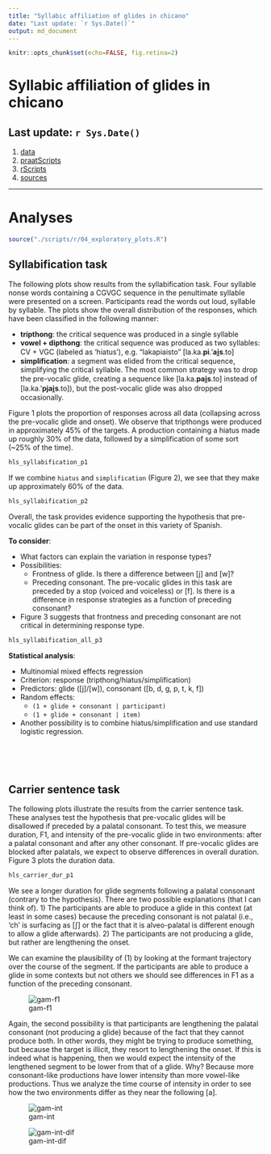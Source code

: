 ```yaml
---
title: "Syllabic affiliation of glides in chicano"
date: "Last update: `r Sys.Date()`"
output: md_document
---
```


```r
knitr::opts_chunk$set(echo=FALSE, fig.retina=2)
```

# Syllabic affiliation of glides in chicano

## Last update: `r Sys.Date()`

1. [data](./data/)
2. [praatScripts](./praatScripts/)
3. [rScripts](./rScripts/)
4. [sources](./sources/)

----

# Analyses

```r
source("./scripts/r/04_exploratory_plots.R")
```

## Syllabification task

The following plots show results from the syllabification task. Four syllable 
nonse words containing a CGVGC sequence in the penultimate syllable were 
presented on a screen. Participants read the words out loud, syllable by 
syllable. The plots show the overall distribution of the responses, which 
have been classified in the following manner: 

- **tripthong**: the critical sequence was produced in a single syllable 
- **vowel + dipthong**: the critical sequence was produced as two syllables: 
CV + VGC (labeled as 'hiatus'), e.g. "lakapiaisto" [la.ka.**pi**.'**ai̯s**.to]
- **simplification**: a segment was elided from the critical sequence, 
simplifying the critical syllable. The most common strategy was to drop the 
pre-vocalic glide, creating a sequence like [la.ka.**pai̯s**.to] instead of 
[la.ka.'**pjai̯s**.to]), but the post-vocalic glide was also dropped
occasionally. 

Figure 1 plots the proportion of responses across all data (collapsing across 
the pre-vocalic glide and onset). We observe that tripthongs were produced 
in approximately 45% of the targets. A production containing a hiatus made up 
roughly 30% of the data, followed by a simplification of some sort (~25% of the 
time). 

```r
hls_syllabification_p1
```

If we combine `hiatus` and `simplification` (Figure 2), we see that they make 
up approximately 60% of the data. 

```r
hls_syllabification_p2
```

Overall, the task provides evidence supporting the hypothesis that pre-vocalic 
glides can be part of the onset in this variety of Spanish. 

**To consider**: 

- What factors can explain the variation in response types?
- Possibilities: 
    - Frontness of glide. Is there a difference between [j] and [w]?
    - Preceding consonant. The pre-vocalic glides in this task are preceded 
    by a stop (voiced and voiceless) or [f]. Is there is a difference in 
    response strategies as a function of preceding consonant?
- Figure 3 suggests that frontness and preceding consonant are not critical in 
determining response type. 

```r
hls_syllabification_all_p3
```

**Statistical analysis**: 

- Multinomial mixed effects regression 
- Criterion: response (tripthong/hiatus/simplification)
- Predictors: glide ([j]/[w]), consonant ([b, d, g, p, t, k, f])
- Random effects: 
    - `(1 + glide + consonant | participant)`
    - `(1 + glide + consonant | item)`
- Another possibility is to combine hiatus/simplification and use standard 
logistic regression. 


</br></br></br>

## Carrier sentence task

The following plots illustrate the results from the carrier sentence task. These 
analyses test the hypothesis that pre-vocalic glides will be disallowed if 
preceded by a palatal consonant. To test this, we measure duration, F1, and 
intensity of the pre-vocalic glide in two environments: after a palatal 
consonant and after any other consonant. If pre-vocalic glides are blocked 
after palatals, we expect to observe differences in overall duration. Figure 3 
plots the duration data. 

```r
hls_carrier_dur_p1
```

We see a longer duration for glide segments following a palatal consonant 
(contrary to the hypothesis). There are two possible explanations (that I can 
think of). 1) The participants are able to produce a glide in this context (at 
least in some cases) because the preceding consonant is not palatal (i.e., 'ch' 
is surfacing as [ʃ] or the fact that it is alveo-palatal is different enough to 
allow a glide afterwards). 2) The participants are not producing a glide, but 
rather are lengthening the onset. 

We can examine the plausibility of (1) by looking at the formant trajectory over 
the course of the segment. If the participants are able to produce a glide in 
some contexts but not others we should see differences in F1 as a function of 
the preceding consonant. 

![gam-f1](./figs/plot_phrase_tc_f1.png)

Again, the second possibility is that participants are lengthening the palatal 
consonant (not producing a glide) because of the fact that they cannot produce 
both. In other words, they might be trying to produce something, but because 
the target is illicit, they resort to lengthening the onset. If this is indeed 
what is happening, then we would expect the intensity of the lengthened segment 
to be lower from that of a glide. Why? Because more consonant-like productions 
have lower intensity than more vowel-like productions. Thus we analyze the time 
course of intensity in order to see how the two environments differ as they 
near the following [a].

![gam-int](./figs/plot_phrase_tc_int.png)

![gam-int-dif](./figs/plot_phrase_tc_dff_int.png)

